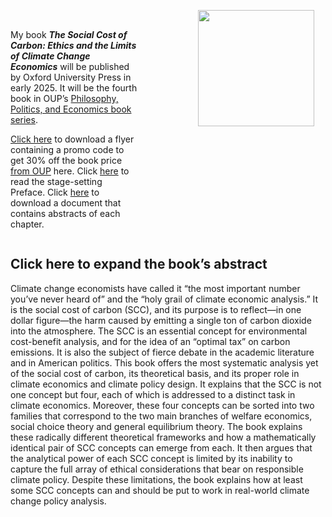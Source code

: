 :::::: columns
::: {.column width="40%"}
\

My book ***The Social Cost of Carbon: Ethics and the Limits of Climate Change Economics*** will be published by Oxford University Press in early 2025. It will be the fourth book in OUP's [Philosophy, Politics, and Economics book series](https://global.oup.com/academic/content/series/p/philosophy-politics-and-economics-ppes/?lang=en&cc=us).

[Click here](https://github.com/paul-kelleher/paul-kelleher.github.io/blob/main/sccbook/SCC_discount_flyer.pdf?raw=true) to download a flyer containing a promo code to get 30% off the book price [from OUP](https://global.oup.com/academic/product/the-social-cost-of-carbon-9780197687796?cc=us&lang=en&) here. Click [here](https://academic.oup.com/book/59438/chapter/500098141) to read the stage-setting Preface. Click [here](https://github.com/paul-kelleher/paul-kelleher.github.io/blob/main/sccbook/Book%20overview.pdf?raw=true) to download a document that contains abstracts of each chapter.
:::

::: {.column width="10%"}
:::

::: {.column width="40%"}
![](images/cover_from_proof_w_OUP-01.jpg){width="186"}
:::
::::::

::: {.callout-note collapse="true" icon="false"}
## Click here to expand the book's abstract

Climate change economists have called it "the most important number you've never heard of" and the "holy grail of climate economic analysis." It is the social cost of carbon (SCC), and its purpose is to reflect---in one dollar figure---the harm caused by emitting a single ton of carbon dioxide into the atmosphere. The SCC is an essential concept for environmental cost-benefit analysis, and for the idea of an "optimal tax" on carbon emissions. It is also the subject of fierce debate in the academic literature and in American politics. This book offers the most systematic analysis yet of the social cost of carbon, its theoretical basis, and its proper role in climate economics and climate policy design. It explains that the SCC is not one concept but four, each of which is addressed to a distinct task in climate economics. Moreover, these four concepts can be sorted into two families that correspond to the two main branches of welfare economics, social choice theory and general equilibrium theory. The book explains these radically different theoretical frameworks and how a mathematically identical pair of SCC concepts can emerge from each. It then argues that the analytical power of each SCC concept is limited by its inability to capture the full array of ethical considerations that bear on responsible climate policy. Despite these limitations, the book explains how at least some SCC concepts can and should be put to work in real-world climate change policy analysis.
:::
